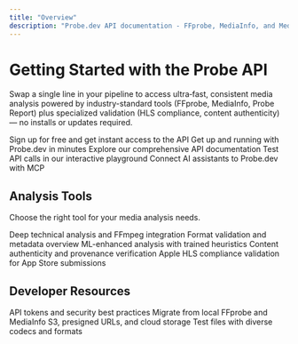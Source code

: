 ```yaml
---
title: "Overview"
description: "Probe.dev API documentation - FFprobe, MediaInfo, and MediaStreamValidator as a service for video analysis, streaming validation, and media metadata extraction. Migrate from local tools to scalable cloud infrastructure."
---
```


# Getting Started with the Probe API

Swap a single line in your pipeline to access ultra‑fast, consistent media analysis powered by industry-standard tools (FFprobe, MediaInfo, Probe Report) plus specialized validation (HLS compliance, content authenticity) — no installs or updates required.

<CardGroup cols={2}>
  <Card
    title="Get Your API Key"
    icon="key"
    href="https://www.probe.dev/dashboard"
  >
    Sign up for free and get instant access to the API
  </Card>
  <Card
    title="Quick Start Guide"
    icon="rocket"
    href="/quickstart"
  >
    Get up and running with Probe.dev in minutes
  </Card>
  <Card
    title="API Reference"
    icon="code"
    href="/api-reference/introduction"
  >
    Explore our comprehensive API documentation
  </Card>
  <Card
    title="Try the Playground"
    icon="play"
    href="https://www.probe.dev/dashboard"
  >
    Test API calls in our interactive playground
  </Card>
  <Card
    title="MCP Integration"
    icon="plug"
    href="/guides/mcp-integration"
  >
    Connect AI assistants to Probe.dev with MCP
  </Card>
</CardGroup>

## Analysis Tools

Choose the right tool for your media analysis needs.

<CardGroup cols={2}>
  <Card
    title="FFprobe"
    icon="magnifying-glass"
    href="/guides/report-types#ffprobe"
  >
    Deep technical analysis and FFmpeg integration
  </Card>
  <Card
    title="MediaInfo"
    icon="info"
    href="/guides/report-types#mediainfo"
  >
    Format validation and metadata overview
  </Card>
  <Card
    title="Probe Report"
    icon="brain"
    href="/guides/report-types#probe-report"
  >
    ML-enhanced analysis with trained heuristics
  </Card>
  <Card
    title="C2PA Report"
    icon="shield-check"
    href="/guides/report-types#c2pa-report"
  >
    Content authenticity and provenance verification
  </Card>
  <Card
    title="MediaStreamValidator"
    icon="apple"
    href="/guides/hls-validation"
  >
    Apple HLS compliance validation for App Store submissions
  </Card>
</CardGroup>

## Developer Resources

<CardGroup cols={2}>
  <Card
    title="Authentication Guide"
    icon="key"
    href="/authentication"
  >
    API tokens and security best practices
  </Card>
  <Card
    title="Migration Guide"
    icon="arrows-turn-right"
    href="/guides/migration-guide"
  >
    Migrate from local FFprobe and MediaInfo
  </Card>
  <Card
    title="Media Sources"
    icon="cloud"
    href="/guides/media-sources"
  >
    S3, presigned URLs, and cloud storage
  </Card>
  <Card
    title="Sample Library"
    icon="video"
    href="/reference/sample-media-library"
  >
    Test files with diverse codecs and formats
  </Card>
</CardGroup>

